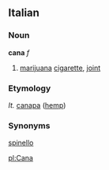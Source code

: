 ==Italian==
===Noun===
'''cana''' ''f''
#[[marijuana]] [[cigarette]], [[joint]]

===Etymology===
''It.'' [[canapa]] ([[hemp]]) 

===Synonyms===
[[spinello]]

[[pl:Cana]]